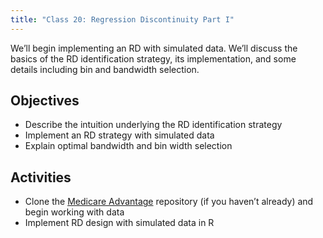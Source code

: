 ```yaml
---
title: "Class 20: Regression Discontinuity Part I"
---
```


We'll begin implementing an RD with simulated data. We'll discuss the basics of the RD identification strategy, its implementation, and some details including bin and bandwidth selection.

## Objectives

- Describe the intuition underlying the RD identification strategy
- Implement an RD strategy with simulated data
- Explain optimal bandwidth and bin width selection


## Activities 

- Clone the [Medicare Advantage](https://github.com/imccart/ma-class) repository (if you haven't already) and begin working with data
- Implement RD design with simulated data in R
